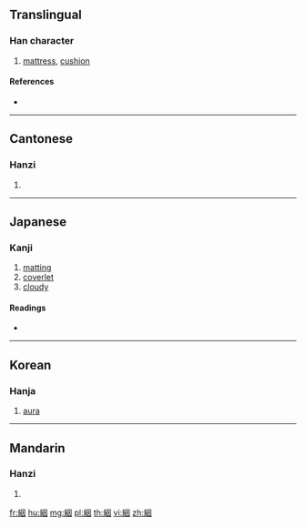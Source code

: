 {{character info/new}}
==Translingual==

===Han character===
{{Han char|rn=120|rad=糸|as=06|sn=12|four=26900|canj=VFWK}}

# [[mattress]], [[cushion]]

====References====
* {{Han ref|kx=0923.120|dkj=27438|dj=1358.060|hdz=53393.020|uh=7D6A|ud=32106|bh=DAF1|bd=56049}}

----

==Cantonese==

===Hanzi===
{{yue-hanzi|jyut=jan1|y=yan1}}

# {{defn|lang=yue|sort=糸06}}

----

==Japanese==

===Kanji===
{{ja-kanji|grade=|rs=糸06}}

# [[matting]]
# [[coverlet]]
# [[cloudy]]

====Readings====
* {{ja-readings|on=[[いん]] (in)|kun=|nanori=}}

----

==Korean==

===Hanja===
{{ko-hanja|hangeul=인|eumhun=|rv=in|mr=in|y=in}}

# [[aura]]

----

==Mandarin==

===Hanzi===
{{cmn-hanzi|pin=[[yīn]] ([[yin1]])|wg=yin<sup>1</sup>}}

# {{defn|lang=cmn|sort=糸06}}

[[fr:絪]]
[[hu:絪]]
[[mg:絪]]
[[pl:絪]]
[[th:絪]]
[[vi:絪]]
[[zh:絪]]